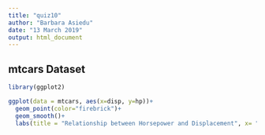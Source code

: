```yaml
---
title: "quiz10"
author: "Barbara Asiedu"
date: "13 March 2019"
output: html_document
---
```

## mtcars Dataset

```r
library(ggplot2)
```

```r
ggplot(data = mtcars, aes(x=disp, y=hp))+
  geom_point(color="firebrick")+
  geom_smooth()+
  labs(title = "Relationship between Horsepower and Displacement", x= "Displacement (cu.in)", y="Gross horsepower")
```

